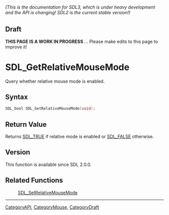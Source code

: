 ====== (This is the documentation for SDL3, which is under heavy development and the API is changing! SDL2 is the current stable version!) ======

== Draft ==

'''THIS PAGE IS A WORK IN PROGRESS''' ... Please make edits to this page to improve it!
= SDL_GetRelativeMouseMode =

Query whether relative mouse mode is enabled.

== Syntax ==

<syntaxhighlight lang='c'>
SDL_bool SDL_GetRelativeMouseMode(void);
</syntaxhighlight>

== Return Value ==

Returns [[SDL_TRUE]] if relative mode is enabled or [[SDL_FALSE]]
otherwise.

== Version ==

This function is available since SDL 2.0.0.

== Related Functions ==

:[[SDL_SetRelativeMouseMode]]

----
[[CategoryAPI]], [[CategoryMouse]], [[CategoryDraft]]


